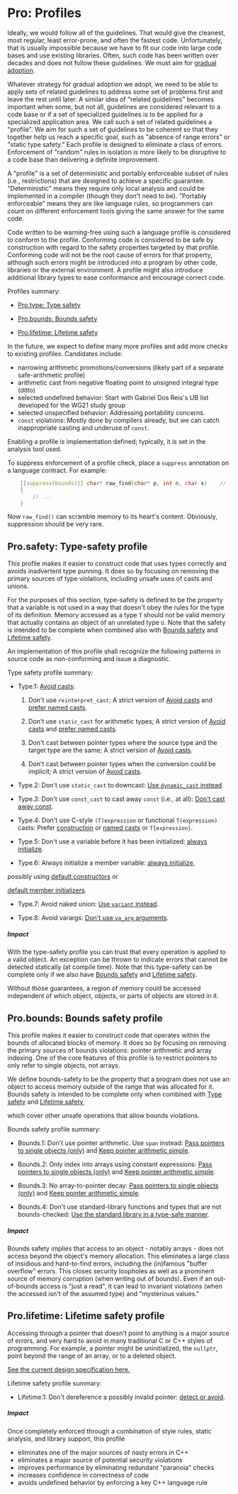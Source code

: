 # <a name="S-profile"></a>Pro: Profiles

Ideally, we would follow all of the guidelines.
That would give the cleanest, most regular, least error-prone, and often the fastest code.
Unfortunately, that is usually impossible because we have to fit our code into large code bases and use existing libraries.
Often, such code has been written over decades and does not follow these guidelines.
We must aim for [gradual adoption](/modernizing#S-modernizing).


Whatever strategy for gradual adoption we adopt, we need to be able to apply sets of related guidelines to address some set
of problems first and leave the rest until later.
A similar idea of "related guidelines" becomes important when some, but not all, guidelines are considered relevant to a code base
or if a set of specialized guidelines is to be applied for a specialized application area.
We call such a set of related guidelines a "profile".
We aim for such a set of guidelines to be coherent so that they together help us reach a specific goal, such as "absence of range errors"
or "static type safety."
Each profile is designed to eliminate a class of errors.
Enforcement of "random" rules in isolation is more likely to be disruptive to a code base than delivering a definite improvement.

A "profile" is a set of deterministic and portably enforceable subset of rules (i.e., restrictions) that are designed to achieve a specific guarantee.
"Deterministic" means they require only local analysis and could be implemented in a compiler (though they don't need to be).
"Portably enforceable" means they are like language rules, so programmers can count on different enforcement tools giving the same answer for the same code.

Code written to be warning-free using such a language profile is considered to conform to the profile.
Conforming code is considered to be safe by construction with regard to the safety properties targeted by that profile.
Conforming code will not be the root cause of errors for that property,
although such errors might be introduced into a program by other code, libraries or the external environment.
A profile might also introduce additional library types to ease conformance and encourage correct code.

Profiles summary:

* [Pro.type: Type safety](/profile#SS-type)

* [Pro.bounds: Bounds safety](/profile#SS-bounds)

* [Pro.lifetime: Lifetime safety](/profile#SS-lifetime)


In the future, we expect to define many more profiles and add more checks to existing profiles.
Candidates include:

* narrowing arithmetic promotions/conversions (likely part of a separate safe-arithmetic profile)
* arithmetic cast from negative floating point to unsigned integral type (ditto)
* selected undefined behavior: Start with Gabriel Dos Reis's UB list developed for the WG21 study group
* selected unspecified behavior: Addressing portability concerns.
* `const` violations: Mostly done by compilers already, but we can catch inappropriate casting and underuse of `const`.

Enabling a profile is implementation defined; typically, it is set in the analysis tool used.

To suppress enforcement of a profile check, place a `suppress` annotation on a language contract. For example:
```cpp
    [[suppress(bounds)]] char* raw_find(char* p, int n, char x)    // find x in p[0]..p[n - 1]
    {
        // ...
    }
```

Now `raw_find()` can scramble memory to its heart's content.
Obviously, suppression should be very rare.

## <a name="SS-type"></a>Pro.safety: Type-safety profile

This profile makes it easier to construct code that uses types correctly and avoids inadvertent type punning.
It does so by focusing on removing the primary sources of type violations, including unsafe uses of casts and unions.

For the purposes of this section,
type-safety is defined to be the property that a variable is not used in a way that doesn't obey the rules for the type of its definition.
Memory accessed as a type `T` should not be valid memory that actually contains an object of an unrelated type `U`.
Note that the safety is intended to be complete when combined also with [Bounds safety](/profile#SS-bounds) and [Lifetime safety](/profile#SS-lifetime).




An implementation of this profile shall recognize the following patterns in source code as non-conforming and issue a diagnostic.

Type safety profile summary:

* <a name="Pro-type-avoidcasts"></a>Type.1: [Avoid casts](/expr#Res-casts):


  1. <a name="Pro-type-reinterpretcast"></a>Don't use `reinterpret_cast`; A strict version of [Avoid casts](/expr#Res-casts) and [prefer named casts](/expr#Res-casts-named).

  2. <a name="Pro-type-arithmeticcast"></a>Don't use `static_cast` for arithmetic types; A strict version of [Avoid casts](/expr#Res-casts) and [prefer named casts](/expr#Res-casts-named).

  3. <a name="Pro-type-identitycast"></a>Don't cast between pointer types where the source type and the target type are the same; A strict version of [Avoid casts](/expr#Res-casts).

  4. <a name="Pro-type-implicitpointercast"></a>Don't cast between pointer types when the conversion could be implicit; A strict version of [Avoid casts](/expr#Res-casts).

* <a name="Pro-type-downcast"></a>Type.2: Don't use `static_cast` to downcast:
[Use `dynamic_cast` instead](#Rh-dynamic_cast).
* <a name="Pro-type-constcast"></a>Type.3: Don't use `const_cast` to cast away `const` (i.e., at all):
[Don't cast away const](/expr#Res-casts-const).

* <a name="Pro-type-cstylecast"></a>Type.4: Don't use C-style `(T)expression` or functional `T(expression)` casts:
Prefer [construction](/expr#Res-construct) or [named casts](/expr#Res-casts-named) or `T{expression}`.



* <a name="Pro-type-init"></a>Type.5: Don't use a variable before it has been initialized:
[always initialize](/expr#Res-always).

* <a name="Pro-type-memberinit"></a>Type.6: Always initialize a member variable:
[always initialize](/expr#Res-always),

possibly using [default constructors](/class#Rc-default0) or

[default member initializers](/class#Rc-in-class-initializer).

* <a name="Pro-type-unon"></a>Type.7: Avoid naked union:
[Use `variant` instead](/class#Ru-naked).

* <a name="Pro-type-varargs"></a>Type.8: Avoid varargs:
[Don't use `va_arg` arguments](/functions#F-varargs).


##### Impact

With the type-safety profile you can trust that every operation is applied to a valid object.
An exception can be thrown to indicate errors that cannot be detected statically (at compile time).
Note that this type-safety can be complete only if we also have [Bounds safety](/profile#SS-bounds) and [Lifetime safety](/profile#SS-lifetime).



Without those guarantees, a region of memory could be accessed independent of which object, objects, or parts of objects are stored in it.


## <a name="SS-bounds"></a>Pro.bounds: Bounds safety profile

This profile makes it easier to construct code that operates within the bounds of allocated blocks of memory.
It does so by focusing on removing the primary sources of bounds violations: pointer arithmetic and array indexing.
One of the core features of this profile is to restrict pointers to only refer to single objects, not arrays.

We define bounds-safety to be the property that a program does not use an object to access memory outside of the range that was allocated for it.
Bounds safety is intended to be complete only when combined with [Type safety](/profile#SS-type) and [Lifetime safety](/profile#SS-lifetime),



which cover other unsafe operations that allow bounds violations.

Bounds safety profile summary:

* <a name="Pro-bounds-arithmetic"></a>Bounds.1: Don't use pointer arithmetic. Use `span` instead:
[Pass pointers to single objects (only)](/interfaces#Ri-array) and [Keep pointer arithmetic simple](/expr#Res-ptr).



* <a name="Pro-bounds-arrayindex"></a>Bounds.2: Only index into arrays using constant expressions:
[Pass pointers to single objects (only)](/interfaces#Ri-array) and [Keep pointer arithmetic simple](/expr#Res-ptr).



* <a name="Pro-bounds-decay"></a>Bounds.3: No array-to-pointer decay:
[Pass pointers to single objects (only)](/interfaces#Ri-array) and [Keep pointer arithmetic simple](/expr#Res-ptr).



* <a name="Pro-bounds-stdlib"></a>Bounds.4: Don't use standard-library functions and types that are not bounds-checked:
[Use the standard library in a type-safe manner](/stdlib#Rsl-bounds).


##### Impact

Bounds safety implies that access to an object - notably arrays - does not access beyond the object's memory allocation.
This eliminates a large class of insidious and hard-to-find errors, including the (in)famous "buffer overflow" errors.
This closes security loopholes as well as a prominent source of memory corruption (when writing out of bounds).
Even if an out-of-bounds access is "just a read", it can lead to invariant violations (when the accessed isn't of the assumed type)
and "mysterious values."


## <a name="SS-lifetime"></a>Pro.lifetime: Lifetime safety profile

Accessing through a pointer that doesn't point to anything is a major source of errors,
and very hard to avoid in many traditional C or C++ styles of programming.
For example, a pointer might be uninitialized, the `nullptr`, point beyond the range of an array, or to a deleted object.

[See the current design specification here.](https://github.com/isocpp/CppCoreGuidelines/blob/master/docs/Lifetime.pdf)

Lifetime safety profile summary:

* <a name="Pro-lifetime-invalid-deref"></a>Lifetime.1: Don't dereference a possibly invalid pointer:
[detect or avoid](/expr#Res-deref).


##### Impact

Once completely enforced through a combination of style rules, static analysis, and library support, this profile

* eliminates one of the major sources of nasty errors in C++
* eliminates a major source of potential security violations
* improves performance by eliminating redundant "paranoia" checks
* increases confidence in correctness of code
* avoids undefined behavior by enforcing a key C++ language rule


